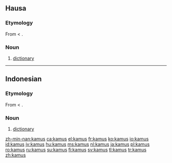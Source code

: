 ==Hausa==

===Etymology===
From {{etyl|ar|ha}} {{term|قاموس|tr=qāmūs|sc=Arab|lang=ar}} < {{etyl|grc|ha}} {{term|ὠκεανός|tr=ōkeanós|sc=polytonic|lang=grc}}.

===Noun===
{{infl|ha|noun}}

# [[dictionary]]

----

==Indonesian==

===Etymology===
From {{etyl|ar|id}} {{term|قاموس|tr=qāmūs|sc=Arab|lang=ar}} < {{etyl|grc|id}} {{term|ὠκεανός|tr=ōkeanós|sc=polytonic|lang=grc}}.

===Noun===
{{infl|id|noun}}

# [[dictionary]]

[[zh-min-nan:kamus]]
[[ca:kamus]]
[[el:kamus]]
[[fr:kamus]]
[[ko:kamus]]
[[io:kamus]]
[[id:kamus]]
[[jv:kamus]]
[[hu:kamus]]
[[ms:kamus]]
[[nl:kamus]]
[[ja:kamus]]
[[pl:kamus]]
[[ro:kamus]]
[[ru:kamus]]
[[su:kamus]]
[[fi:kamus]]
[[sv:kamus]]
[[tl:kamus]]
[[tr:kamus]]
[[zh:kamus]]
